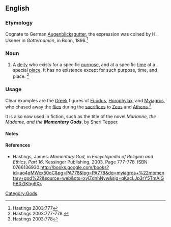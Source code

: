 ==English==

===Etymology===
Cognate to German [[Augenblicksgutter]], the expression was coined by H. Usener  in ''Gotternamen'', in Bonn, 1896.<ref>Hastings 2003:777</ref> 

===Noun===
{{en-noun}}

#A [[deity]] who exists for a specific [[purpose]], and at a specific [[time]] at a special [[place]]. It has no existence except for such purpose, time, and place. <ref>Hastings 2003:777-778.</ref> 

===Usage===
Clear examples are the [[Greek]] figures of [[Euodos]], [[Horophylax]], and [[Myiagros]], who chased away the [[fly|flies]] during the [[sacrifice]]s to [[Zeus]] and [[Athena]].<ref>Hastings 2003:778</ref> 

It is also now used in fiction, such as the title of the novel ''Marianne, the Madame, and the '''Momentary Gods''''', by Sheri Tepper.

====Notes====
<references />

====References====
*Hastings, James. ''Momentary God,'' in ''Encyclopedia of Religion and Ethics, Part 16''. Kessinger Publishing, 2003. Page 777-778. ISBN 0766136930.[[http://books.google.com/books?id=ao4qMWcx50oC&pg=PA778&lpg=PA778&dq=myiagros+%22momentary+god%22&source=web&ots=xylZdnhNyw&sig=qKacLJp3rY5TmAlG9B0ZIKhg9Xk]]

[[Category:Gods]]